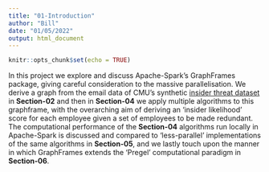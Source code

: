 ```yaml
---
title: "01-Introduction"
author: "Bill"
date: "01/05/2022"
output: html_document
---
```


```r
knitr::opts_chunk$set(echo = TRUE)
```

In this project we explore and discuss Apache-Spark's GraphFrames package, giving careful consideration to the massive parallelisation. We derive a graph from the email data of CMU's synthetic [insider threat dataset](https://kilthub.cmu.edu/articles/dataset/Insider_Threat_Test_Dataset/12841247/1) in **Section-02** and then in **Section-04** we apply multiple algorithms to this graphframe, with the overarching aim of deriving an 'insider likelihood' score for each employee given a set of employees to be made redundant. The computational performance of the **Section-04** algorithms run locally in Apache-Spark is discussed and compared to 'less-parallel' implementations of the same algorithms in **Section-05**, and we lastly touch upon the manner in which GraphFrames extends the 'Pregel' computational paradigm in **Section-06**.
